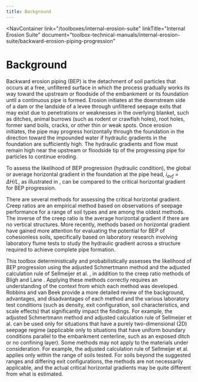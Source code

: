 ```yaml
---
title: Background
---
```



<NavContainer 
  link="/toolboxes/internal-erosion-suite"
  linkTitle="Internal Erosion Suite" 
  document="toolbox-technical-manuals/internal-erosion-suite/backward-erosion-piping-progression"
></NavContainer>

# Background

Backward erosion piping (BEP) is the detachment of soil particles that occurs at a free, unfiltered surface in which the process gradually
works its way toward the upstream or floodside of the embankment or its foundation until a continuous pipe is formed.
Erosion initiates at the downstream side of a dam or the landside of a levee through unfiltered seepage exits that may exist due to penetrations
or weaknesses in the overlying blanket, such as ditches, animal burrows (such as rodent or crawfish holes), root holes, former sand boils, cracks,
or other thin or weak spots. Once erosion initiates, the pipe may progress horizontally through the foundation in the direction toward the
impounded water if hydraulic gradients in the foundation are sufficiently high. The hydraulic gradients and flow must remain high near the upstream
or floodside tip of the progressing pipe for particles to continue eroding.

To assess the likelihood of BEP progression (hydraulic condition), the global or average horizontal gradient in the foundation at the pipe
head, _i<sub>avf</sub> = ΔH/L_, as illustrated in <FigReference figKey="average-horizontal-gradient"/>, can be compared to the
critical horizontal gradient for BEP progression.

There are several methods for assessing the critical horizontal gradient. Creep ratios are an empirical method based on observations of seepage
performance for a range of soil types and are among the oldest methods. The inverse of the creep ratio is the average horizontal gradient if
there are no vertical structures. More recently, methods based on horizontal gradient have gained more attention for evaluating the potential for BEP of cohesionless soils,
specifically based on laboratory research involving laboratory flume tests to study the hydraulic gradient across a structure required to achieve
complete pipe formation.

<Figure
  docId="04-background.mdx"
  figKey="average-horizontal-gradient"
  src="/figures/toolbox-technical-manuals/internal-erosion-suite/backward-erosion-piping-progression/v1.0/figure8.png"
  alt="Geometry for average horizontal gradient."
  caption="Geometry for average horizontal gradient."
></Figure>

This toolbox deterministically and probabilistically assesses the likelihood of BEP progression using the adjusted Schmertmann <Citation citationKey="Schmertmann2000" /> method
and the adjusted calculation rule of Sellmeijer et al. <Citation citationKey="Sellmeijer2011"/>, in
addition to the creep ratio methods of Bligh <Citation citationKey="Bligh1910"/> and Lane <Citation citationKey="Lane1935"/>.
Applying these methods correctly requires an understanding of the context from which each method was developed. Robbins and van Beek <Citation citationKey="vanBeek2015"/>
provide a more detailed review of the background, advantages, and disadvantages of each method and the various laboratory test conditions (such
as density, exit configuration, soil characteristics, and scale effects) that significantly impact the findings. For example, the adjusted
Schmertmann method and adjusted calculation rule of Sellmeijer et al. can be used only for situations that have a purely two-dimensional (2D)
seepage regime (applicable only to situations that have uniform boundary conditions parallel to the embankment centerline, such as an exposed
ditch or no confining layer). Some methods may not apply to the materials under consideration. For example, the adjusted calculation rule of
Sellmeijer et al. applies only within the range of soils tested. For soils beyond the suggested ranges and differing exit configurations, the
methods are not necessarily applicable, and the actual critical horizontal gradients may be quite different from what is estimated.

<CitationFootnote />
